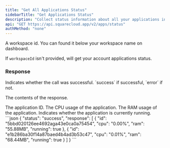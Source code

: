 ```yaml
---
title: "Get All Applications Status"
sidebarTitle: "Get Applications Status"
description: "Collect status information about all your applications in real time. It has a rate limit of 15 request every 60 seconds."
api: "GET https://api.squarecloud.app/v2/apps/status"
authMethod: "none"
---
```



<Authorization />

<ParamField query="workspaceId" type="string" placeholder="Workspace Id">
  A workspace id. You can found it below your workspace name on dashboard.
</ParamField>

If `workspaceId` isn't provided, will get your account applications status.

### Response

<ResponseField name="status" type="string">
  Indicates whether the call was successful. `success` if successful, `error` if not.
</ResponseField>

<ResponseField name="response" type="object">

The contents of the response.

<Expandable title="Toggle object">

<ResponseField name="id" type="string">
  The application ID.
</ResponseField>

<ResponseField name="cpu" type="string">
  The CPU usage of the application.
</ResponseField>

<ResponseField name="ram" type="string">
  The RAM usage of the application.
</ResponseField>

<ResponseField name="running" type="boolean">
  Indicates whether the application is currently running.
</ResponseField>

</Expandable>
</ResponseField>

<ResponseExample>
```json
{
  "status": "success",
  "response": [
    {
      "id": "5bbd020126ee4692aga43e0ca0a75454",
      "cpu": "0.00%",
      "ram": "55.88MB",
      "running": true
    },
    {
      "id": "e1b286ba30f14a87baed4b4ad3b53c47",
      "cpu": "0.01%",
      "ram": "68.44MB",
      "running": true
    }
  ]
}
```
</ResponseExample>